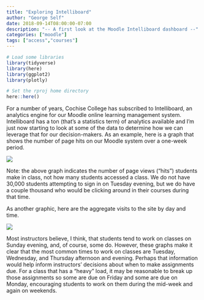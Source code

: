 ```yaml
---
title: "Exploring Intelliboard"
author: "George Self"
date: 2018-09-14T08:00:00-07:00
description: "-- A first look at the Moodle Intelliboard dashboard --"
categories: ["moodle"]
tags: ["access","courses"]
---
```



```r
# Load some libraries
library(tidyverse)
library(here)
library(ggplot2)
library(plotly)

# Set the rproj home directory
here::here()
```

For a number of years, Cochise College has subscribed to Intelliboard, an analytics engine for our Moodle online learning management system. Intelliboard has a ton (that’s a statistics term) of analytics available and I’m just now starting to look at some of the data to determine how we can leverage that for our decision-makers. As an example, here is a graph that shows the number of page hits on our Moodle system over a one-week period. 

![](/media/180911_access.png)

Note: the above graph indicates the number of page views (“hits”) students make in class, not how many students accessed a class. We do not have 30,000 students attempting to sign in on Tuesday evening, but we do have a couple thousand who would be clicking around in their courses during that time.

As another graphic, here are the aggregate visits to the site by day and time.

![](/media/180911_aggregate.png)

Most instructors believe, I think, that students tend to work on classes on Sunday evening, and, of course, some do. However, these graphs make it clear that the most common times to work on classes are Tuesday, Wednesday, and Thursday afternoon and evening. Perhaps that information would help inform instructors' decisions about when to make assignments due. For a class that has a "heavy" load, it may be reasonable to break up those assignments so some are due on Friday and some are due on Monday, encouraging students to work on them during the mid-week and again on weekends.